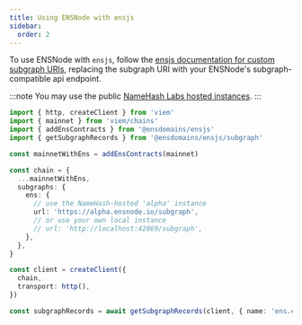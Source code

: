```yaml
---
title: Using ENSNode with ensjs
sidebar:
  order: 2
---
```


To use ENSNode with `ensjs`, follow the [ensjs documentation for custom subgraph URIs](https://github.com/ensdomains/ensjs/blob/main/docs/basics/custom-subgraph-uris.md), replacing the subgraph URI with your ENSNode's subgraph-compatible api endpoint.

:::note
You may use the public [NameHash Labs hosted instances](/reference/hosted-ensnode-instances).
:::

```ts
import { http, createClient } from 'viem'
import { mainnet } from 'viem/chains'
import { addEnsContracts } from '@ensdomains/ensjs'
import { getSubgraphRecords } from '@ensdomains/ensjs/subgraph'

const mainnetWithEns = addEnsContracts(mainnet)

const chain = {
  ...mainnetWithEns,
  subgraphs: {
    ens: {
      // use the NameHash-hosted 'alpha' instance
      url: 'https://alpha.ensnode.io/subgraph',
      // or use your own local instance
      // url: 'http://localhost:42069/subgraph',
    },
  },
}

const client = createClient({
  chain,
  transport: http(),
})

const subgraphRecords = await getSubgraphRecords(client, { name: 'ens.eth' })
```

